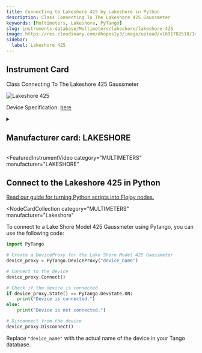 ```yaml
---
title: Connecting to Lakeshore 425 by Lakeshore in Python
description: Class Connecting To The Lakeshore 425 Gaussmeter
keywords: [Multimeters, Lakeshore, PyTango]
slug: instruments-database/Multimeters/lakeshore/lakeshore-425
image: https://res.cloudinary.com/dhopxs1y3/image/upload/v1691782518/Instruments/Multimeters/Lakeshore-425/Lakeshore-425.png
sidebar:
  label: Lakeshore 425
---
```



## Instrument Card

Class Connecting To The Lakeshore 425 Gaussmeter

![Lakeshore 425](https://res.cloudinary.com/dhopxs1y3/image/upload/v1691782518/Instruments/Multimeters/Lakeshore-425/Lakeshore-425.png)

Device Specification: [here](/instruments-database/all-instruments)

<details style={{ marginTop: "15px"}}>
<summary><h2 style={{display:'inline'}}>Manufacturer card: LAKESHORE</h2></summary>

![LAKESHORE](https://res.cloudinary.com/dhopxs1y3/image/upload/v1692813206/Instruments/Vendor%20Logos/Lakeshore_Cryotronics.png)

Supporting advanced scientific research, Lake Shore is a leading global innovator in measurement and control solutions.

- Headquarters: Westerville, Ohio, USA
- Yearly Revenue (millions, USD): 21.4
- Vendor Website: [here](https://www.lakeshore.com/home)

</details>


<FeaturedInstrumentVideo
  category="MULTIMETERS"
  manufacturer="LAKESHORE"
></FeaturedInstrumentVideo>

## Connect to the Lakeshore 425 in Python

[Read our guide for turning Python scripts into Flojoy nodes.](https://docs.flojoy.ai/contribution/blocks/custom-flojoy-block/)


<Tabs>
<TabItem value="Flojoy" label="Flojoy" className="flojoy-instrument-tabs">

<NodeCardCollection
  category="MULTIMETERS"
  manufacturer="Lakeshore"
></NodeCardCollection>

</TabItem>
<TabItem value="PyTango" label="PyTango">

To connect to a Lake Shore Model 425 Gaussmeter using Pytango, you can use the following code:

```python
import PyTango

# Create a DeviceProxy for the Lake Shore Model 425 Gaussmeter
device_proxy = PyTango.DeviceProxy("device_name")

# Connect to the device
device_proxy.Connect()

# Check if the device is connected
if device_proxy.State() == PyTango.DevState.ON:
    print("Device is connected.")
else:
    print("Device is not connected.")

# Disconnect from the device
device_proxy.Disconnect()
```

Replace `"device_name"` with the actual name of the device in your Tango database.

</TabItem>
</Tabs>
